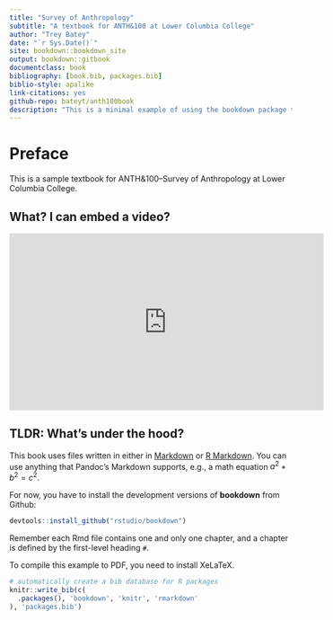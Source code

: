```yaml
--- 
title: "Survey of Anthropology"
subtitle: "A textbook for ANTH&100 at Lower Columbia College"
author: "Trey Batey"
date: "`r Sys.Date()`"
site: bookdown::bookdown_site
output: bookdown::gitbook
documentclass: book
bibliography: [book.bib, packages.bib]
biblio-style: apalike
link-citations: yes
github-repo: bateyt/anth100book
description: "This is a minimal example of using the bookdown package to write a book. The output format for this example is bookdown::gitbook."
---
```


# Preface {-}

This is a sample textbook for ANTH\&100--Survey of Anthropology at Lower Columbia College.


## What? I can embed a video? {-}

<div>
<iframe width="560" height="315" src="https://www.youtube.com/embed/QqL2pWzA300?rel=0" frameborder="0" allowfullscreen></iframe>
</div>


## TLDR:  What's under the hood? {-}

This book uses files written in either in [Markdown](https://en.wikipedia.org/wiki/Markdown) or [R Markdown](http://rmarkdown.rstudio.com/). You can use anything that Pandoc's Markdown supports, e.g., a math equation $a^2 + b^2 = c^2$.

For now, you have to install the development versions of **bookdown** from Github:

```r
devtools::install_github("rstudio/bookdown")
```

Remember each Rmd file contains one and only one chapter, and a chapter is defined by the first-level heading `#`.

To compile this example to PDF, you need to install XeLaTeX.

```r
# automatically create a bib database for R packages
knitr::write_bib(c(
  .packages(), 'bookdown', 'knitr', 'rmarkdown'
), 'packages.bib')
```
